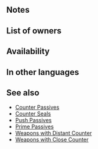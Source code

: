 {{Passive
|type=A
|name=Distant Storm
|exclusive=0
|canUseWeapon={{WeaponList|Close}}
|canUseMove={{MoveList|All}}
|properties=random_owner
|1name=Distant Storm
|1tagid=SID_遠反・攻撃の渾身
|1cost=300
|1effect=Unit can counterattack regardless of foe's range. At start of combat, if unit's HP ≥ 25%, grants Atk+5 during combat, but after combat, if unit attacked, deals 5 damage to unit.
|1required=Distant Counter
}}
==Notes==
{{Combat boosts}}
{{IfUnitAttacked}}
{{DamageToUnit}}
==List of owners==
{{Skill Hero List}}
==Availability==
{{PassiveFocusList}}
{{PassiveDistributionList}}
{{PassiveCombatManualList}}
==In other languages==
{{OtherLanguages
|japanese=遠反・攻撃の渾身
|german=Ferner Sturm
|spanishEU=Tormenta lejana
|spanishLA=Tormenta lejana
|french=Orage distant
|italian=Balzo lontano
|chineseTW=遠反・攻擊的奮擊
|portuguese=Tormenta distante
}}
==See also==
{{See also skills|cond=(Description LIKE '%counterattack regardless of%range%' AND SCategory!='Weapon') AND ((Exclusive='1' AND Name NOT LIKE '%+') OR SCategory='captain')}}
* [[Counter Passives]]
* [[Counter Seals]]
* [[Push Passives]]
* [[Prime Passives]]
* [[Weapons with Distant Counter]]
* [[Weapons with Close Counter]]
{{Passives Navbox|A}}